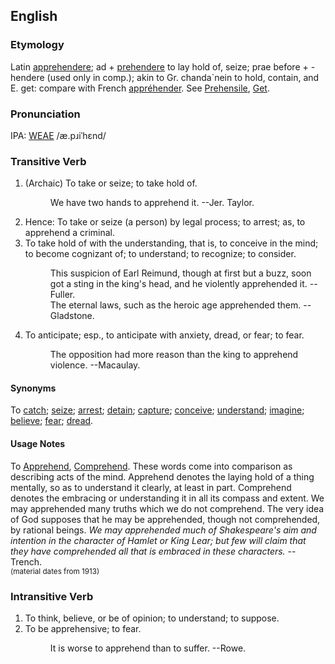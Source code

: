 ==English==
===Etymology===
Latin [[apprehendere]]; ad + [[prehendere]] to lay hold of, seize; prae  before + -hendere (used only in comp.); akin to Gr. chanda`nein to hold, contain, and E. get: compare with French [[appréhender]].  See [[Prehensile]], [[Get]].

===Pronunciation===
IPA: [[WEAE]] /æ.pɹiˈhɛnd/

===Transitive Verb===
# (Archaic) To take or seize; to take hold of.
#:    We have two hands to apprehend it. --Jer. Taylor.
# Hence: To take or seize (a person) by legal process; to arrest; as, to apprehend a criminal.
# To take hold of with the understanding, that is, to conceive in the mind; to become cognizant of; to understand; to recognize; to consider.
#:    This suspicion of Earl Reimund, though at first but a buzz, soon got a sting in the king's head, and he violently apprehended it. --Fuller.
#:    The eternal laws, such as the heroic age apprehended them. --Gladstone.
# To anticipate; esp., to anticipate with anxiety, dread, or fear; to fear.
#:    The opposition had more reason than the king to apprehend violence. --Macaulay.

====Synonyms====
To [[catch]]; [[seize]]; [[arrest]]; [[detain]]; [[capture]]; [[conceive]]; [[understand]]; [[imagine]]; [[believe]]; [[fear]]; [[dread]].

====Usage Notes====
To [[Apprehend]], [[Comprehend]]. These words come into comparison as describing acts of the mind. Apprehend denotes the laying hold of a thing mentally, so as to understand it clearly, at least in part. Comprehend denotes the embracing or understanding it in all its compass and extent. We may apprehended many truths which we do not comprehend. The very idea of God supposes that he may be apprehended, though not comprehended, by rational beings. ''We may apprehended much of Shakespeare's aim and intention in the character of Hamlet or King Lear; but few will claim that they have comprehended all that is embraced in these characters.'' --Trench.<BR><small>(material dates from 1913)</small>

<!-- material copied from Webster's Revised Unabridged Dictionary (1913) -->

===Intransitive Verb===
# To think, believe, or be of opinion; to understand; to suppose.
# To be apprehensive; to fear.
#: It is worse to apprehend than to suffer. --Rowe.